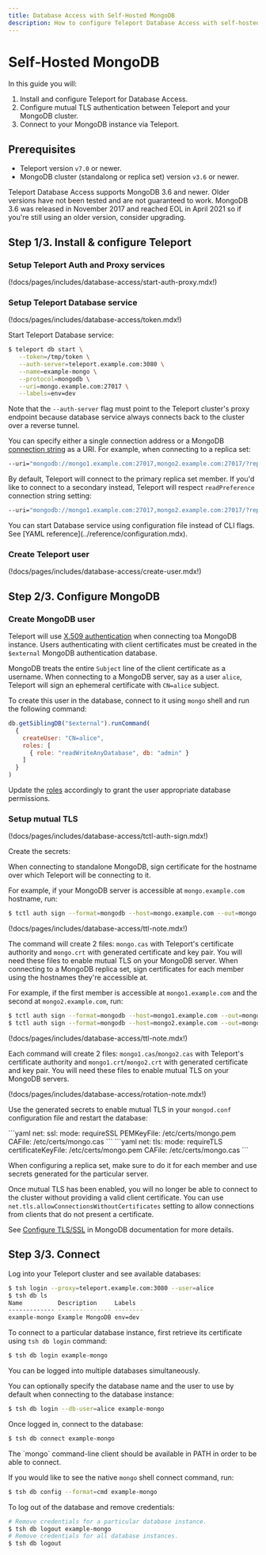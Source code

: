 ```yaml
---
title: Database Access with Self-Hosted MongoDB
description: How to configure Teleport Database Access with self-hosted MongoDB.
---
```


# Self-Hosted MongoDB

In this guide you will:

1. Install and configure Teleport for Database Access.
2. Configure mutual TLS authentication between Teleport and your MongoDB cluster.
3. Connect to your MongoDB instance via Teleport.

## Prerequisites

* Teleport version `v7.0` or newer.
* MongoDB cluster (standalong or replica set) version `v3.6` or newer.

<Admonition type="note">
  Teleport Database Access supports MongoDB 3.6 and newer. Older versions have
  not been tested and are not guaranteed to work. MongoDB 3.6 was released in
  November 2017 and reached EOL in April 2021 so if you're still using an older
  version, consider upgrading.
</Admonition>

## Step 1/3. Install & configure Teleport

### Setup Teleport Auth and Proxy services

(!docs/pages/includes/database-access/start-auth-proxy.mdx!)

### Setup Teleport Database service

(!docs/pages/includes/database-access/token.mdx!)

Start Teleport Database service:

```bash
$ teleport db start \
   --token=/tmp/token \
   --auth-server=teleport.example.com:3080 \
   --name=example-mongo \
   --protocol=mongodb \
   --uri=mongo.example.com:27017 \
   --labels=env=dev
```

Note that the `--auth-server` flag must point to the Teleport cluster's proxy
endpoint because database service always connects back to the cluster over a
reverse tunnel.

You can specify either a single connection address or a MongoDB
[connection string](https://docs.mongodb.com/manual/reference/connection-string/)
as a URI. For example, when connecting to a replica set:

```bash
--uri="mongodb://mongo1.example.com:27017,mongo2.example.com:27017/?replicaSet=rs0"
```

By default, Teleport will connect to the primary replica set member. If you'd
like to connect to a secondary instead, Teleport will respect `readPreference`
connection string setting:

```bash
--uri="mongodb://mongo1.example.com:27017,mongo2.example.com:27017/?replicaSet=rs0&readPreference=secondary"
```

<Admonition type="tip">
  You can start Database service using configuration file instead of CLI flags.
  See [YAML reference](../reference/configuration.mdx).
</Admonition>

### Create Teleport user

(!docs/pages/includes/database-access/create-user.mdx!)

## Step 2/3. Configure MongoDB

### Create MongoDB user

Teleport will use [X.509 authentication](https://docs.mongodb.com/manual/tutorial/configure-x509-client-authentication/)
when connecting toa MongoDB instance. Users authenticating with client certificates
must be created in the `$external` MongoDB authentication database.

MongoDB treats the entire `Subject` line of the client certificate as a username.
When connecting to a MongoDB server, say as a user `alice`, Teleport will sign
an ephemeral certificate with `CN=alice` subject.

To create this user in the database, connect to it using `mongo` shell and run
the following command:

```js
db.getSiblingDB("$external").runCommand(
  {
    createUser: "CN=alice",
    roles: [
      { role: "readWriteAnyDatabase", db: "admin" }
    ]
  }
)
```

Update the [roles](https://docs.mongodb.com/manual/tutorial/manage-users-and-roles/)
accordingly to grant the user appropriate database permissions.

### Setup mutual TLS

(!docs/pages/includes/database-access/tctl-auth-sign.mdx!)

Create the secrets:

<Tabs>
  <TabItem label="Standalone">
  When connecting to standalone MongoDB, sign certificate for the hostname over
  which Teleport will be connecting to it.

  For example, if your MongoDB server is accessible at `mongo.example.com`
  hostname, run:

  ```bash
  $ tctl auth sign --format=mongodb --host=mongo.example.com --out=mongo --ttl=2190h
  ```

  (!docs/pages/includes/database-access/ttl-note.mdx!)

  The command will create 2 files: `mongo.cas` with Teleport's certificate
  authority and `mongo.crt` with generated certificate and key pair. You will
  need these files to enable mutual TLS on your MongoDB server.
  </TabItem>
  <TabItem label="Replica set">
  When connecting to a MongoDB replica set, sign certificates for each member
  using the hostnames they're accessible at.

  For example, if the first member is accessible at `mongo1.example.com` and
  the second at `mongo2.example.com`, run:

  ```bash
  $ tctl auth sign --format=mongodb --host=mongo1.example.com --out=mongo1 --ttl=2190h
  $ tctl auth sign --format=mongodb --host=mongo2.example.com --out=mongo2 --ttl=2190h
  ```

  (!docs/pages/includes/database-access/ttl-note.mdx!)

  Each command will create 2 files: `mongo1.cas`/`mongo2.cas` with Teleport's
  certificate authority and `mongo1.crt`/`mongo2.crt` with generated certificate
  and key pair. You will need these files to enable mutual TLS on your MongoDB
  servers.
  </TabItem>
</Tabs>

(!docs/pages/includes/database-access/rotation-note.mdx!)

Use the generated secrets to enable mutual TLS in your `mongod.conf` configuration
file and restart the database:

<Tabs>
  <TabItem label="MongoDB 3.6 - 4.2">
  ```yaml
  net:
    ssl:
      mode: requireSSL
      PEMKeyFile: /etc/certs/mongo.pem
      CAFile: /etc/certs/mongo.cas
  ```
  </TabItem>
  <TabItem label="MongoDB 4.2+">
  ```yaml
  net:
    tls:
      mode: requireTLS
      certificateKeyFile: /etc/certs/mongo.pem
      CAFile: /etc/certs/mongo.cas
  ```
  </TabItem>
</Tabs>

When configuring a replica set, make sure to do it for each member and use
secrets generated for the particular server.

Once mutual TLS has been enabled, you will no longer be able to connect to
the cluster without providing a valid client certificate. You can use
`net.tls.allowConnectionsWithoutCertificates` setting to allow connections
from clients that do not present a certificate.

See [Configure TLS/SSL](https://docs.mongodb.com/manual/tutorial/configure-ssl/)
in MongoDB documentation for more details.

## Step 3/3. Connect

Log into your Teleport cluster and see available databases:

```bash
$ tsh login --proxy=teleport.example.com:3080 --user=alice
$ tsh db ls
Name          Description     Labels
------------- --------------- --------
example-mongo Example MongoDB env=dev
```

To connect to a particular database instance, first retrieve its certificate
using `tsh db login` command:

```bash
$ tsh db login example-mongo
```

<Admonition type="tip">
  You can be logged into multiple databases simultaneously.
</Admonition>

You can optionally specify the database name and the user to use by default
when connecting to the database instance:

```bash
$ tsh db login --db-user=alice example-mongo
```

Once logged in, connect to the database:

```bash
$ tsh db connect example-mongo
```

<Admonition type="note" title="Note">
  The `mongo` command-line client should be available in PATH in order to be
  able to connect.
</Admonition>

If you would like to see the native `mongo` shell connect command, run:

```bash
$ tsh db config --format=cmd example-mongo
```

To log out of the database and remove credentials:

```bash
# Remove credentials for a particular database instance.
$ tsh db logout example-mongo
# Remove credentials for all database instances.
$ tsh db logout
```
